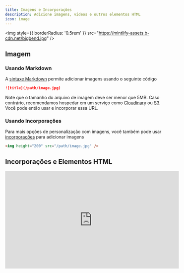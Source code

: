 ```yaml
---
title: Imagens e Incorporações
description: Adicione imagens, vídeos e outros elementos HTML
icon: image
---
```


<img style={{ borderRadius: '0.5rem' }} src="https://mintlify-assets.b-cdn.net/bigbend.jpg" />

## Imagem

### Usando Markdown

A [sintaxe Markdown](https://www.markdownguide.org/basic-syntax/#images) permite adicionar imagens usando o seguinte código

```md
![title](/path/image.jpg)
```

Note que o tamanho do arquivo de imagem deve ser menor que 5MB. Caso contrário, recomendamos hospedar em um serviço como [Cloudinary](https://cloudinary.com/) ou [S3](https://aws.amazon.com/s3/). Você pode então usar e incorporar essa URL.

### Usando Incorporações

Para mais opções de personalização com imagens, você também pode usar [incorporações](/writing-content/embed) para adicionar imagens

```html
<img height="200" src="/path/image.jpg" />
```

## Incorporações e Elementos HTML

<iframe width="560" height="315" src="https://www.youtube.com/embed/4KzFe50RQkQ" title="YouTube video player" frameBorder="0" allow="accelerometer; autoplay; clipboard-write; encrypted-media; gyroscope; picture-in-picture" allowFullScreen style={{ width: '100%', borderRadius: '0.5rem' }} />

<br />

<Tip>
  Mintlify suporta [tags HTML em Markdown](https://www.markdownguide.org/basic-syntax/#html). Isso é útil quando você prefere tags HTML à sintaxe Markdown e permite criar documentação com flexibilidade ilimitada.
</Tip>

### iFrames

Carrega outra página HTML dentro do documento. Mais comumente usado para incorporar vídeos.

```html
<iframe src="https://www.youtube.com/embed/4KzFe50RQkQ"> </iframe>
```
